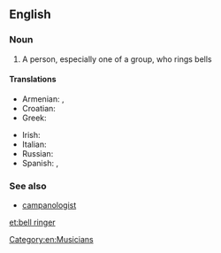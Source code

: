 ==English==

===Noun===
{{en-noun|sg=[[bell]] [[ringer]]}}

# A person, especially one of a group, who rings bells

====Translations====
{{trans-top|bell ringer}}
* Armenian: {{t-|hy|ժամհար|tr=žamhar}},  {{t-|hy|ժամկոչ|tr=žamkoč}}
* Croatian: {{t|hr|zvonar|m}}
* Greek: {{t+|el|κωδωνοκρούστης|m|tr=kodonokroústis}}
{{trans-mid}}
* Irish: {{t|ga|clogaire|m}}
* Italian: {{t-|it|campanaro|m}}
* Russian: {{t|ru|звонарь|m|sc=Cyrl|tr=zvonár'|alt=звона́рь}}
* Spanish: {{t|es|campanero|m}},  {{t|es|campanera|f}}
{{trans-bottom}}

===See also===
* [[campanologist]]

[[Category:en:Musicians]]

[[et:bell ringer]]